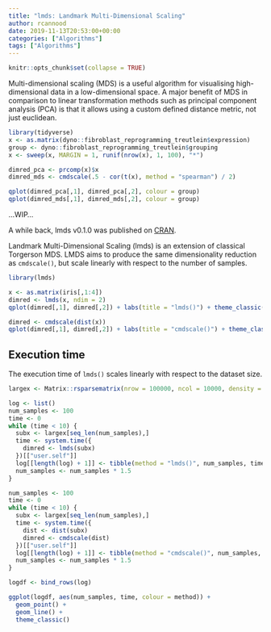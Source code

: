 ```yaml
---
title: "lmds: Landmark Multi-Dimensional Scaling"
author: rcannood
date: 2019-11-13T20:53:00+00:00
categories: ["Algorithms"]
tags: ["Algorithms"]
---
```


```r
knitr::opts_chunk$set(collapse = TRUE)
```

Multi-dimensional scaling (MDS) is a useful algorithm for visualising high-dimensional data in a
low-dimensional space. A major benefit of MDS in comparison to linear transformation methods
such as principal component analysis (PCA) is that it allows using a custom defined distance metric, 
not just euclidean. 

```r
library(tidyverse)
x <- as.matrix(dyno::fibroblast_reprogramming_treutlein$expression)
group <- dyno::fibroblast_reprogramming_treutlein$grouping
x <- sweep(x, MARGIN = 1, runif(nrow(x), 1, 100), "*")

dimred_pca <- prcomp(x)$x
dimred_mds <- cmdscale(.5 - cor(t(x), method = "spearman") / 2)

qplot(dimred_pca[,1], dimred_pca[,2], colour = group)
qplot(dimred_mds[,1], dimred_mds[,2], colour = group)
```
...WIP...

A while back, lmds v0.1.0 was published on [CRAN](https://cran.r-project.org/package=lmds).

Landmark Multi-Dimensional Scaling (lmds) is an extension of classical Torgerson MDS.
LMDS aims to produce the same dimensionality reduction as `cmdscale()`, but scale
linearly with respect to the number of samples.

```r
library(lmds)

x <- as.matrix(iris[,1:4])
dimred <- lmds(x, ndim = 2)
qplot(dimred[,1], dimred[,2]) + labs(title = "lmds()") + theme_classic()

dimred <- cmdscale(dist(x))
qplot(dimred[,1], dimred[,2]) + labs(title = "cmdscale()") + theme_classic() 
```


## Execution time
The execution time of `lmds()` scales linearly with respect to the dataset size.
```r
largex <- Matrix::rsparsematrix(nrow = 100000, ncol = 10000, density = .01)

log <- list()
num_samples <- 100
time <- 0
while (time < 10) {
  subx <- largex[seq_len(num_samples),]
  time <- system.time({
    dimred <- lmds(subx)
  })[["user.self"]]
  log[[length(log) + 1]] <- tibble(method = "lmds()", num_samples, time)
  num_samples <- num_samples * 1.5
}

num_samples <- 100
time <- 0
while (time < 10) {
  subx <- largex[seq_len(num_samples),]
  time <- system.time({
    dist <- dist(subx)
    dimred <- cmdscale(dist)
  })[["user.self"]]
  log[[length(log) + 1]] <- tibble(method = "cmdscale()", num_samples, time)
  num_samples <- num_samples * 1.5
}

logdf <- bind_rows(log)

ggplot(logdf, aes(num_samples, time, colour = method)) + 
  geom_point() +
  geom_line() +
  theme_classic()
```
